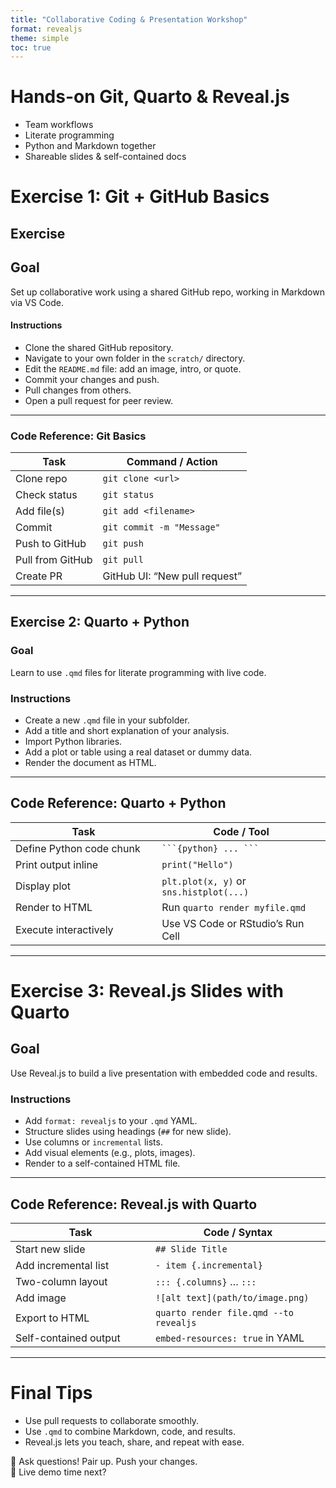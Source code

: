```yaml
---
title: "Collaborative Coding & Presentation Workshop"
format: revealjs
theme: simple
toc: true
---
```


# Hands-on Git, Quarto & Reveal.js  
- Team workflows  
- Literate programming  
- Python and Markdown together  
- Shareable slides & self-contained docs


# Exercise 1: Git + GitHub Basics

## Exercise

## Goal
Set up collaborative work using a shared GitHub repo, working in Markdown via VS Code.

#### Instructions
- Clone the shared GitHub repository.
- Navigate to your own folder in the `scratch/` directory.
- Edit the `README.md` file: add an image, intro, or quote.
- Commit your changes and push.
- Pull changes from others.
- Open a pull request for peer review.

---

### Code Reference: Git Basics

| Task                   | Command / Action                           |
|------------------------|--------------------------------------------|
| Clone repo             | `git clone <url>`                          |
| Check status           | `git status`                               |
| Add file(s)            | `git add <filename>`                       |
| Commit                 | `git commit -m "Message"`                  |
| Push to GitHub         | `git push`                                 |
| Pull from GitHub       | `git pull`                                 |
| Create PR              | GitHub UI: "New pull request"              |

---

## Exercise 2: Quarto + Python

### Goal  
Learn to use `.qmd` files for literate programming with live code.

### Instructions
- Create a new `.qmd` file in your subfolder.
- Add a title and short explanation of your analysis.
- Import Python libraries.
- Add a plot or table using a real dataset or dummy data.
- Render the document as HTML.

---

## Code Reference: Quarto + Python

| Task                         | Code / Tool                      |
|------------------------------|----------------------------------|
| Define Python code chunk     | ` ```{python} ... ``` `         |
| Print output inline          | `print("Hello")`                |
| Display plot                 | `plt.plot(x, y)` or `sns.histplot(...)` |
| Render to HTML               | Run `quarto render myfile.qmd`  |
| Execute interactively        | Use VS Code or RStudio's Run Cell |

---

# Exercise 3: Reveal.js Slides with Quarto

## Goal  
Use Reveal.js to build a live presentation with embedded code and results.

### Instructions
- Add `format: revealjs` to your `.qmd` YAML.
- Structure slides using headings (`##` for new slide).
- Use columns or `incremental` lists.
- Add visual elements (e.g., plots, images).
- Render to a self-contained HTML file.

---

## Code Reference: Reveal.js with Quarto

| Task                              | Code / Syntax                              |
|-----------------------------------|--------------------------------------------|
| Start new slide                   | `## Slide Title`                           |
| Add incremental list              | `- item {.incremental}`                    |
| Two-column layout                 | `::: {.columns}` ... `:::`                 |
| Add image                         | `![alt text](path/to/image.png)`           |
| Export to HTML                    | `quarto render file.qmd --to revealjs`     |
| Self-contained output             | `embed-resources: true` in YAML            |

---

# Final Tips

- Use pull requests to collaborate smoothly.
- Use `.qmd` to combine Markdown, code, and results.
- Reveal.js lets you teach, share, and repeat with ease.

🎯 Ask questions! Pair up. Push your changes.  
👀 Live demo time next?


